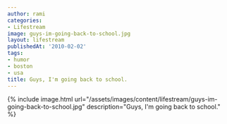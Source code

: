 ```yaml
---
author: rami
categories:
- Lifestream
image: guys-im-going-back-to-school.jpg
layout: lifestream
publishedAt: '2010-02-02'
tags:
- humor
- boston
- usa
title: Guys, I'm going back to school.
---
```


{% include image.html url="/assets/images/content/lifestream/guys-im-going-back-to-school.jpg" description="Guys, I'm going back to school." %}